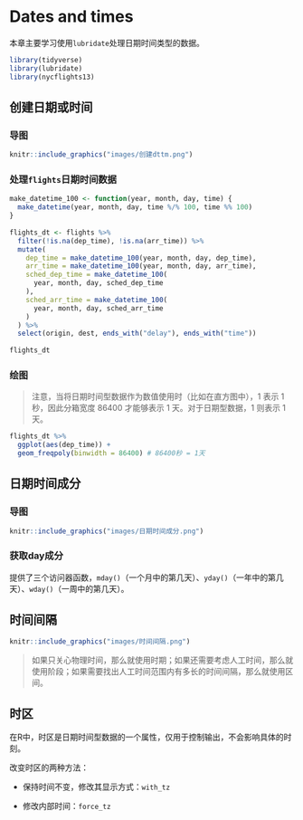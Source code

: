 # Dates and times

本章主要学习使用`lubridate`处理日期时间类型的数据。

```r
library(tidyverse)
library(lubridate)
library(nycflights13)
```

## 创建日期或时间

### 导图
```r
knitr::include_graphics("images/创建dttm.png")
```

### 处理`flights`日期时间数据

```r
make_datetime_100 <- function(year, month, day, time) { 
  make_datetime(year, month, day, time %/% 100, time %% 100) 
} 
 
flights_dt <- flights %>% 
  filter(!is.na(dep_time), !is.na(arr_time)) %>% 
  mutate( 
    dep_time = make_datetime_100(year, month, day, dep_time), 
    arr_time = make_datetime_100(year, month, day, arr_time), 
    sched_dep_time = make_datetime_100( 
      year, month, day, sched_dep_time 
    ), 
    sched_arr_time = make_datetime_100( 
      year, month, day, sched_arr_time 
    ) 
  ) %>% 
  select(origin, dest, ends_with("delay"), ends_with("time")) 
 
flights_dt 
```

### 绘图

>注意，当将日期时间型数据作为数值使用时（比如在直方图中），1 表示 1 秒，因此分箱宽度 86400 才能够表示 1 天。对于日期型数据，1 则表示 1 天。

```r
flights_dt %>% 
  ggplot(aes(dep_time)) + 
  geom_freqpoly(binwidth = 86400) # 86400秒 = 1天
```


## 日期时间成分

### 导图

```r
knitr::include_graphics("images/日期时间成分.png")
```

### 获取day成分

提供了三个访问器函数，`mday()`（一个月中的第几天）、`yday()`（一年中的第几天）、`wday()`（一周中的第几天）。


## 时间间隔

```r
knitr::include_graphics("images/时间间隔.png")
```

>如果只关心物理时间，那么就使用时期；如果还需要考虑人工时间，那么就使用阶段；如果需要找出人工时间范围内有多长的时间间隔，那么就使用区间。

## 时区

在R中，时区是日期时间型数据的一个属性，仅用于控制输出，不会影响具体的时刻。

改变时区的两种方法：

- 保持时间不变，修改其显示方式：`with_tz`

- 修改内部时间：`force_tz`



